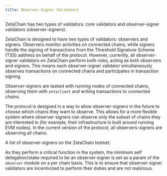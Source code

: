 ```yaml
---
title: Observer-Signer Validators
---
```




ZetaChain has two types of validators: core validators and observer-signer
validators (observer-signers).

ZetaChain is designed to have two types of validators: observers and signers.
Observers monitor activities on connected chains, while signers handle the
signing of transactions from the Threshold Signature Scheme (TSS) address on
behalf of the protocol. However, currently, all observer-signer validators on
ZetaChain perform both roles, acting as both observers and signers. This means
each observer-signer validator simultaneously observes transactions on connected
chains and participates in transaction signing.

Observer-signers are tasked with running nodes of connected chains, observing
them with `zetaclient` and writing transactions to connected chains.

The protocol is designed in a way to allow observer-signers in the future to
choose which chains they want to observe. This allows for a more flexible system
where observer-signers can observe only the subset of chains they are interested
in (for example, their infrastructure is built around running EVM nodes). In the
current version of the protocol, all observers-signers are observing all chains.

A list of observer-signers on the ZetaChain testnet:

<ObserverList />

As they perform a critical function in the system, the minimum self
delegation/stake required to be an observer-signer is set as a param of the
`observer` module on a per chain basis. This is to ensure that observer-signer
validators are incentivized to perform their duties and are not malicious.
